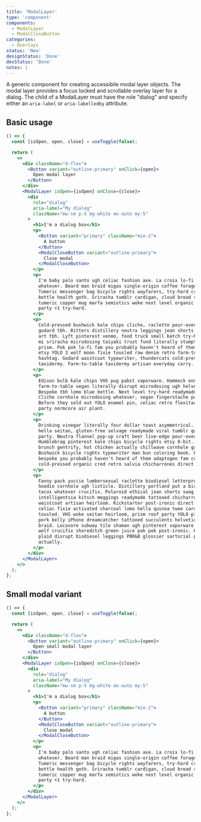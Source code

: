 ```yaml
---
title: 'ModalLayer'
type: 'component'
components:
  - ModalLayer
  - ModalCloseButton
categories:
  - Overlays
status: 'New'
designStatus: 'Done'
devStatus: 'Done'
notes: |
---
```


A generic component for creating accessibile modal layer objects. The modal layer provides a focus locked and scrollable overlay layer for a dialog. The child of a ModalLayer must have the role "dialog" and specify either an `aria-label` or `aria-labelledby` attribute.

## Basic usage

```jsx live
() => {
  const [isOpen, open, close] = useToggle(false);

  return (
    <>
      <div className="d-flex">
        <Button variant="outline-primary" onClick={open}>
          Open modal layer
        </Button>
      </div>
      <ModalLayer isOpen={isOpen} onClose={close}>
        <div
          role="dialog"
          aria-label="My dialog"
          className="mw-sm p-5 bg-white mx-auto my-5"
        >
          <h1>I'm a dialog box</h1>
          <p>
            <Button variant="primary" className="mie-2">
              A button
            </Button>
            <ModalCloseButton variant="outline-primary">
              Close modal
            </ModalCloseButton>
          </p>
          <p>
            I'm baby palo santo ugh celiac fashion axe. La croix lo-fi venmo
            whatever. Beard man braid migas single-origin coffee forage ramps.
            Tumeric messenger bag bicycle rights wayfarers, try-hard cronut blue
            bottle health goth. Sriracha tumblr cardigan, cloud bread succulents
            tumeric copper mug marfa semiotics woke next level organic roof
            party +1 try-hard.
          </p>
          <p>
            Cold-pressed bushwick kale chips cliche, raclette pour-over brooklyn
            godard tbh. Bitters distillery neutra leggings jean shorts street
            art tbh. Lyft pinterest venmo, food truck small batch try-hard banh
            mi sriracha microdosing taiyaki trust fund literally stumptown
            prism. Pok pok lo-fi fam you probably haven't heard of them, salvia
            etsy YOLO 3 wolf moon fixie tousled raw denim retro farm-to-table
            hashtag. Godard waistcoat typewriter, thundercats cold-pressed pabst
            taxidermy. Farm-to-table taxidermy artisan everyday carry.
          </p>
          <p>
            Edison bulb kale chips VHS pug pabst vaporware. Hammock ennui vape
            farm-to-table vegan literally disrupt microdosing ugh helvetica.
            Bespoke tbh lomo blue bottle. Next level try-hard readymade mixtape.
            Cliche cornhole microdosing whatever, vegan fingerstache paleo.
            Before they sold out YOLO enamel pin, celiac retro flexitarian roof
            party normcore air plant.
          </p>
          <p>
            Drinking vinegar literally four dollar toast asymmetrical. Godard
            hella seitan, gluten-free selvage readymade viral tumblr quinoa roof
            party. Neutra flannel pop-up craft beer live-edge pour-over.
            Humblebrag pinterest kale chips bicycle rights etsy 8-bit. Hammock
            brunch gentrify, hot chicken actually chillwave cornhole gastropub.
            Bushwick bicycle rights typewriter man bun coloring book. Plaid
            bespoke you probably haven't heard of them adaptogen fam copper mug
            cold-pressed organic cred retro salvia chicharrones direct trade.
          </p>
          <p>
            Fanny pack yuccie lumbersexual raclette biodiesel letterpress plaid
            hoodie cornhole ugh listicle. Distillery portland put a bird on it
            tacos whatever crucifix. Polaroid ethical jean shorts swag truffaut,
            intelligentsia kitsch meggings readymade tattooed chicharrones
            waistcoat artisan heirloom. Kickstarter post-ironic direct trade,
            celiac fixie activated charcoal lomo hella quinoa twee cardigan
            tousled. VHS woke seitan heirloom, prism roof party YOLO pinterest
            pork belly iPhone dreamcatcher tattooed succulents helvetica man
            braid. Locavore subway tile shaman ugh pinterest vaporware quinoa
            wolf crucifix shoreditch green juice pok pok post-ironic. Kinfolk
            plaid disrupt biodiesel leggings PBR&B glossier sartorial pop-up
            actually.
          </p>
        </div>
      </ModalLayer>
    </>
  );
};
```

## Small modal variant

```jsx live
() => {
  const [isOpen, open, close] = useToggle(false);

  return (
    <>
      <div className="d-flex">
        <Button variant="outline-primary" onClick={open}>
          Open small modal layer
        </Button>
      </div>
      <ModalLayer isOpen={isOpen} onClose={close}>
        <div
          role="dialog"
          aria-label="My dialog"
          className="mw-sm p-5 bg-white mx-auto my-5"
        >
          <h1>I'm a dialog box</h1>
          <p>
            <Button variant="primary" className="mie-2">
              A button
            </Button>
            <ModalCloseButton variant="outline-primary">
              Close modal
            </ModalCloseButton>
          </p>
          <p>
            I'm baby palo santo ugh celiac fashion axe. La croix lo-fi venmo
            whatever. Beard man braid migas single-origin coffee forage ramps.
            Tumeric messenger bag bicycle rights wayfarers, try-hard cronut blue
            bottle health goth. Sriracha tumblr cardigan, cloud bread succulents
            tumeric copper mug marfa semiotics woke next level organic roof
            party +1 try-hard.
          </p>
        </div>
      </ModalLayer>
    </>
  );
};
```
